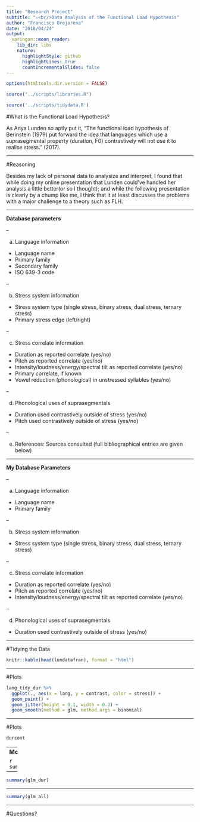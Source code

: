 ```yaml
---
title: "Research Project"
subtitle: "⚔<br/>Data Analysis of the Functional Load Hypothesis"
author: "Francisco Orejarena"
date: "2018/04/24"
output:
  xaringan::moon_reader:
    lib_dir: libs
    nature:
      highlightStyle: github
      highlightLines: true
      countIncrementalSlides: false
---
```


```r
options(htmltools.dir.version = FALSE)
```
```r
source("../scripts/libraries.R")
```
```r
source('../scripts/tidydata.R')
```

#What is the Functional Load Hypothesis?

As Anya Lunden so aptly put it, "The functional load hypothesis of Berinstein (1979) put forward the idea that languages which use a suprasegmental property (duration, F0) contrastively will not use it to realise stress." (2017).

---

#Reasoning

Besides my lack of personal data to analysize and interpret, I found that while doing my online presentation that Lunden could've handled her analysis a little better(or so I thought); and while the following presentation is clearly by a chump like me, I think that it at least discusses the problems with a major challenge to a theory such as FLH.

---

**Database parameters**

--

a. Language information
- Language name
- Primary family
- Secondary family
- ISO 639-3 code

--

b. Stress system information
- Stress system type
(single stress, binary stress, dual stress, ternary stress)
- Primary stress edge (left/right)

--

c. Stress correlate information
- Duration as reported correlate (yes/no)
- Pitch as reported correlate (yes/no)
- Intensity/loudness/energy/spectral tilt as reported correlate (yes/no)
- Primary correlate, if known
- Vowel reduction (phonological) in unstressed syllables (yes/no)

--

d. Phonological uses of suprasegmentals
- Duration used contrastively outside of stress (yes/no)
- Pitch used contrastively outside of stress (yes/no)

--

e. References: Sources consulted (full bibliographical entries are given below)

---

**My Database Parameters**

--

a. Language information
- Language name
- Primary family

--

b. Stress system information
- Stress system type
(single stress, binary stress, dual stress, ternary stress)

--

c. Stress correlate information
- Duration as reported correlate (yes/no)
- Pitch as reported correlate (yes/no)
- Intensity/loudness/energy/spectral tilt as reported correlate (yes/no)

--

d. Phonological uses of suprasegmentals
- Duration used contrastively outside of stress (yes/no)

---

#Tidying the Data

```r
knitr::kable(head(lundatafran), format = "html")
```

---

#Plots

```r
lang_tidy_dur %>%
  ggplot(., aes(x = lang, y = contrast, color = stress)) +
  geom_point() +
  geom_jitter(height = 0.1, width = 0.3) +
  geom_smooth(method = glm, method.args = binomial)
```

---

#Plots

```r
durcont
```

---
**Models**

```r
summary(glm_null)
```

---

```r
summary(glm_dur)
```

---

```r
summary(glm_all)
```
---

#Questions?